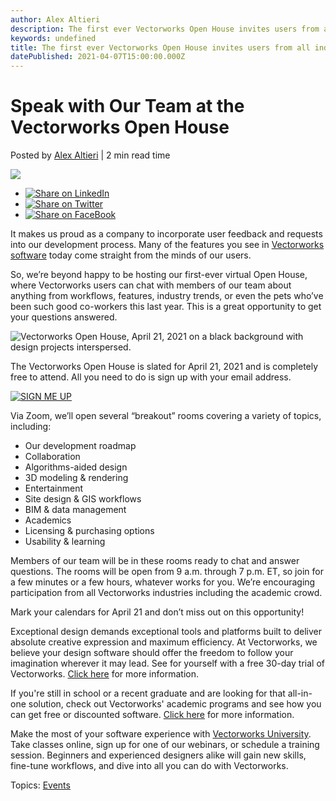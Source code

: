 ```yaml
---
author: Alex Altieri
description: The first ever Vectorworks Open House invites users from all industries to speak with developers behind the software. 
keywords: undefined
title: The first ever Vectorworks Open House invites users from all industries to speak with developers behind the software.  
datePublished: 2021-04-07T15:00:00.000Z
---
```

  

# Speak with Our Team at the Vectorworks Open House

 Posted by [Alex Altieri](https://blog.vectorworks.net/author/alex-altieri) | 2 min read time 

![](https://blog.vectorworks.net/hubfs/Blog%20Images/210407_Open%20House%20Announcement/1616601682677.jpeg) 

* [![Share on LinkedIn](https://2659751.fs1.hubspotusercontent-na1.net/hubfs/2659751/michaelDemo/share-LI.png)](http://www.linkedin.com/shareArticle?mini=true&url=https%3A%2F%2Fblog.vectorworks.net%2Fspeak-with-our-team-at-the-vectorworks-open-house)
* [![Share on Twitter](https://2659751.fs1.hubspotusercontent-na1.net/hubfs/2659751/michaelDemo/share-TW.png)](https://www.twitter.com/share?text=Speak%20with%20Our%20Team%20at%20the%20Vectorworks%20Open%20House&url=https%3A%2F%2Fblog.vectorworks.net%2Fspeak-with-our-team-at-the-vectorworks-open-house&via=PMGTweets)
* [![Share on FaceBook](https://2659751.fs1.hubspotusercontent-na1.net/hubfs/2659751/michaelDemo/share-FB.png)](https://www.facebook.com/sharer/sharer.php?u=https%3A%2F%2Fblog.vectorworks.net%2Fspeak-with-our-team-at-the-vectorworks-open-house)

It makes us proud as a company to incorporate user feedback and requests into our development process. Many of the features you see in [Vectorworks software](https://www.vectorworks.net/) today come straight from the minds of our users.

So, we’re beyond happy to be hosting our first-ever virtual Open House, where Vectorworks users can chat with members of our team about anything from workflows, features, industry trends, or even the pets who’ve been such good co-workers this last year. This is a great opportunity to get your questions answered.

![Vectorworks Open House, April 21, 2021 on a black background with design projects interspersed. ](https://blog.vectorworks.net/hs-fs/hubfs/Blog%20Images/210407_Open%20House%20Announcement/1616601682677.jpeg?width=1400&name=1616601682677.jpeg)

The Vectorworks Open House is slated for April 21, 2021 and is completely free to attend. All you need to do is sign up with your email address.

[![SIGN ME UP](https://no-cache.hubspot.com/cta/default/3018241/3d8ec147-6673-4ff2-9c2a-6595d2241a9f.png)](https://cta-redirect.hubspot.com/cta/redirect/3018241/3d8ec147-6673-4ff2-9c2a-6595d2241a9f) 

Via Zoom, we’ll open several “breakout” rooms covering a variety of topics, including:

* Our development roadmap
* Collaboration
* Algorithms-aided design
* 3D modeling & rendering
* Entertainment
* Site design & GIS workflows
* BIM & data management
* Academics
* Licensing & purchasing options
* Usability & learning

Members of our team will be in these rooms ready to chat and answer questions. The rooms will be open from 9 a.m. through 7 p.m. ET, so join for a few minutes or a few hours, whatever works for you. We’re encouraging participation from all Vectorworks industries including the academic crowd.

Mark your calendars for April 21 and don’t miss out on this opportunity!

Exceptional design demands exceptional tools and platforms built to deliver absolute creative expression and maximum efficiency. At Vectorworks, we believe your design software should offer the freedom to follow your imagination wherever it may lead. See for yourself with a free 30-day trial of Vectorworks. [Click here](https://www.vectorworks.net/trial/form) for more information.

If you're still in school or a recent graduate and are looking for that all-in-one solution, check out Vectorworks' academic programs and see how you can get free or discounted software. [Click here](https://www.vectorworks.net/en-US/education) for more information.

Make the most of your software experience with [Vectorworks University](https://university.vectorworks.net/). Take classes online, sign up for one of our webinars, or schedule a training session. Beginners and experienced designers alike will gain new skills, fine-tune workflows, and dive into all you can do with Vectorworks. 

 Topics: [Events](https://blog.vectorworks.net/topic/events) 

  